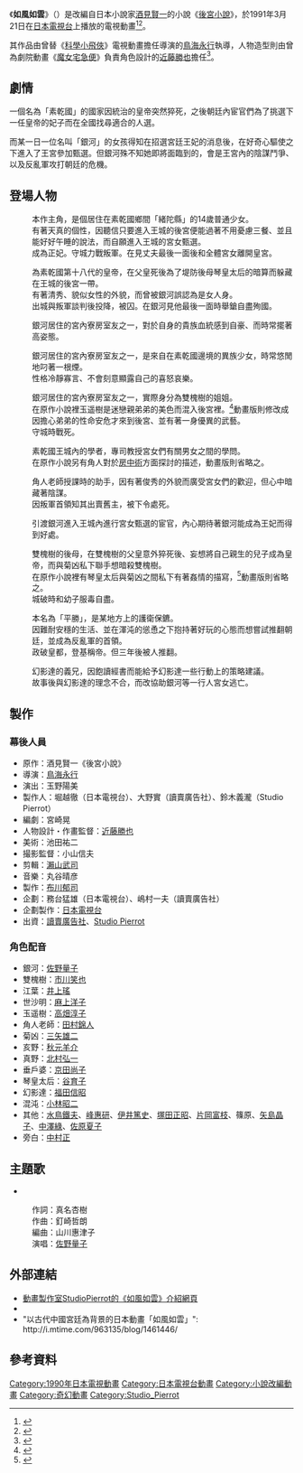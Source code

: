 {{noteTA
|1=zh-tw:科學小飛俠; zh-hk:神勇飛鷹俠; zh-cn:科学小飞侠; zh-sg:科学小飞侠
}}
{{Infobox animanga/Headerofja
|title= 如風如雲
|image= Kumo no youni Kaze no youni (DVD Cover).jpg
|size= 150px
|caption= 日本動畫《如風如雲》DVD封面
|japanese= {{lang|ja|雲のように風のように}}
|english= Like the Clouds, Like the Wind
|kana= {{lang|ja|くものようにかぜのように}}
|romaji= Kumo no yō ni Kaze no yō ni
|genre= 奇幻、劇情
}}
{{Infobox animanga/TVAnime
|標題= 如風如雲
|原作= [[酒見賢一|酒見賢一]]
|總導演= [[鳥海永行|鳥海永行]]
|劇本= [[宮崎晃|宮崎晃]]
|人物設定= [[近藤勝也|近藤勝也]]
|音樂= [[丸谷晴彥|丸谷晴彥]]
|動畫製作= [[Studio_Pierrot|Studio Pierrot]]
|製作= 布川郁司
|代理發行= [[新潮社|新潮社]]
|播放電視台= [[日本電視台|日本電視台]]
|播放開始= 1990年3月21日
|播放結束= 同日
|話數= 全1話
|其他= 片長約80分鐘
|版權= {{lang|ja|スタジオぴえろ|}}‧NTV
}}
{{Infobox animanga/Footerofja}}
《'''如風如雲'''》（{{lang-ja|雲のように風のように}}）是改編自日本小說家[[酒見賢一|酒見賢一]]的小說《[[後宮小說|後宮小說]]》，於1991年3月21日在[[日本電視台|日本電視台]]上播放的電視動畫<ref>{{Cite web |url=http://www.allcinema.net/prog/show_c.php?num_c=162296 |script-title=ja:雲のように風のように(1990) |work=AllCinema.com |accessdate=2013年5月22日 |archive-date=2013年3月16日 |archive-url=https://web.archive.org/web/20130316020255/http://www.allcinema.net/prog/show_c.php?num_c=162296 |dead-url=no }}</ref><ref>{{Cite web |url=http://www9.nhk.or.jp/anime/03winter/program/kumo.html |script-title=ja:雲のように 風のように |work=[[NHK|NHK]] |accessdate=2013年5月22日 |deadurl=yes |archiveurl=https://web.archive.org/web/20140312015220/http://www3.nhk.or.jp/anime/03winter/program/kumo.html |archivedate=2014年3月12日 }}</ref>。

其作品由曾替《[[科學小飛俠|科學小飛俠]]》電視動畫擔任導演的[[鳥海永行|鳥海永行]]執導，人物造型則由曾為劇院動畫《[[魔女宅急便|魔女宅急便]]》負責角色設計的[[近藤勝也|近藤勝也]]擔任<ref>{{Cite web |url=http://pierrot.jp/archives/tv_list_1990/sp_003.html |script-title=ja:作品情報 ＞ TVアニメ 1990-1994 雲のように 風のように |work=[[Studio_Pierrot|Studio Pierrot]] |accessdate=2013年5月22日 |archive-url=https://web.archive.org/web/20161113193838/http://pierrot.jp/archives/tv_list_1990/sp_003.html |archive-date=2016年11月13日 |dead-url=yes }}</ref>。

== 劇情 ==
一個名為「素乾國」的國家因統治的皇帝突然猝死，之後朝廷內宦官們為了挑選下一任皇帝的妃子而在全國找尋適合的人選。

而某一日一位名叫「銀河」的女孩得知在招選宮廷王妃的消息後，在好奇心驅使之下進入了王宮參加甄選。但銀河殊不知她即將面臨到的，會是王宮內的陰謀鬥爭、以及反亂軍攻打朝廷的危機。

== 登場人物 ==
{{nihongo|'''銀河'''|銀河}}
:本作主角，是個居住在素乾國鄉間「緒陀縣」的14歲普通少女。
:有著天真的個性，因聽信只要進入王城的後宮便能過著不用憂慮三餐、並且能好好午睡的說法，而自願進入王城的宮女甄選。
:成為正妃。守城力戰叛軍。在見丈夫最後一面後和全體宮女離開皇宮。

{{nihongo|'''雙槐樹'''|双槐樹}}
:為素乾國第十八代的皇帝，在父皇死後為了堤防後母琴皇太后的暗算而躲藏在王城的後宮一帶。
:有著清秀、貌似女性的外貌，而曾被銀河誤認為是女人身。
:出城與叛軍談判後投降，被囚。在銀河見他最後一面時舉鎗自盡殉國。

{{nihongo|'''世沙明'''|世沙明}}
:銀河居住的宮內寮房室友之一，對於自身的貴族血統感到自豪、而時常擺著高姿態。

{{nihongo|'''江葉'''|江葉}}
:銀河居住的宮內寮房室友之一，是來自在素乾國邊境的異族少女，時常悠閒地叼著一根煙。
:性格冷靜寡言、不會刻意顯露自己的喜怒哀樂。

{{nihongo|'''玉遙樹'''|玉遥樹}}
:銀河居住的宮內寮房室友之一，實際身分為雙槐樹的姐姐。
:在原作小說裡玉遥樹是迷戀親弟弟的美色而混入後宮裡。<ref>{{Cite book |title=後宮小說 |author=[[酒見賢一|酒見賢一]] |publisher=[[皇冠出版社|皇冠出版社]] |isbn=957-33-0442-2 |pages=167頁 |date=1990年11月 |accessdate=2013年5月22日 }}</ref>動畫版則修改成因擔心弟弟的性命安危才來到後宮、並有著一身優異的武藝。
:守城時戰死。

{{nihongo|'''角人老師'''|角人先生}}
:素乾國王城內的學者，專司教授宮女們有關男女之間的學問。
:在原作小說另有角人對於[[房中術|房中術]]方面探討的描述，動畫版則省略之。

{{nihongo|'''菊凶'''|菊凶}}
:角人老師授課時的助手，因有著俊秀的外貌而廣受宮女們的歡迎，但心中暗藏著陰謀。
:因叛軍首領知其出賣舊主，被下令處死。

{{nihongo|'''真野'''|真野}}
:引渡銀河進入王城內進行宮女甄選的宦官，內心期待著銀河能成為王妃而得到好處。

{{nihongo|'''琴皇太后'''|琴皇太后}}
:雙槐樹的後母，在雙槐樹的父皇意外猝死後、妄想將自己親生的兒子成為皇帝，而與菊凶私下聯手想暗殺雙槐樹。
:在原作小說裡有琴皇太后與菊凶之間私下有著姦情的描寫，<ref>{{Cite book |title=後宮小說 |author=[[酒見賢一|酒見賢一]] |publisher=[[皇冠出版社|皇冠出版社]] |isbn=957-33-0442-2 |pages=169頁 |date=1990年11月 |accessdate=2013年5月22日 }}</ref>動畫版則省略之。
:城破時和幼子服毒自盡。

{{nihongo|'''幻影達'''|幻影達}}
:本名為「平勝」，是某地方上的護衛保鑣。
:因難耐安穩的生活、並在渾沌的慫恿之下抱持著好玩的心態而想嘗試推翻朝廷，並成為反亂軍的首領。
:政破皇都，登基稱帝。但三年後被人推翻。

{{nihongo|'''渾沌'''|渾沌}}
:幻影達的義兄，因飽讀經書而能給予幻影達一些行動上的策略建議。
:故事後與幻影達的理念不合，而改協助銀河等一行人宮女逃亡。

== 製作 ==
=== 幕後人員 ===
*原作：酒見賢一《後宮小說》
*導演：[[鳥海永行|鳥海永行]]
*演出：玉野陽美
*製作人：堀越徹（日本電視台）、大野實（讀賣廣告社）、鈴木義瀧（Studio Pierrot）
*編劇：宮崎晃
*人物設計・作畫監督：[[近藤勝也|近藤勝也]]
*美術：池田祐二
*撮影監督：小山信夫
*剪輯：[[瀨山武司|瀨山武司]]
*音樂：丸谷晴彦
*製作：[[布川郁司|布川郁司]]
*企劃：務台猛雄（日本電視台）、嶋村一夫（讀賣廣告社）
*企劃製作：[[日本電視台|日本電視台]]
*出資：[[讀賣廣告社|讀賣廣告社]]、[[Studio_Pierrot|Studio Pierrot]]

=== 角色配音 ===
*銀河：[[佐野量子|佐野量子]]
*雙槐樹：[[市川笑也|市川笑也]]
*江葉：[[井上瑤|井上瑤]]
*世沙明：[[麻上洋子|麻上洋子]]
*玉遥樹：[[高畑淳子|高畑淳子]]
*角人老師：[[田村錦人|田村錦人]]
*菊凶：[[三矢雄二|三矢雄二]]
*亥野：[[秋元羊介|秋元羊介]]
*真野：[[北村弘一|北村弘一]]
*垂戶婆：[[京田尚子|京田尚子]]
*琴皇太后：[[谷育子|谷育子]]
*幻影達：[[福田信昭|福田信昭]]
*混沌：[[小林昭二|小林昭二]]
*其他：[[水鳥鐵夫|水鳥鐵夫]]、[[峰惠研|峰惠研]]、[[伊井篤史|伊井篤史]]、[[塚田正昭|塚田正昭]]、[[片岡富枝|片岡富枝]]、篠原{{lang|ja|あけみ}}、[[矢島晶子|矢島晶子]]、[[中澤綠|中澤綠]]、[[佐原夏子|佐原夏子]]
*旁白：[[中村正|中村正]]

== 主題歌 ==
*{{nihongo|《如風如雲》|雲のように風のように}}
:作詞：真名杏樹
:作曲：釘崎哲朗
:編曲：山川惠津子
:演唱：[[佐野量子|佐野量子]]

== 外部連結 ==
*[https://web.archive.org/web/20161113193838/http://pierrot.jp/archives/tv_list_1990/sp_003.html 動畫製作室StudioPierrot的《如風如雲》介紹網頁]{{ja}}
*{{imdb title|0185429|如風如雲}}
*"以古代中國宮廷為背景的日本動畫「如風如雲」":  <nowiki>http://i.mtime.com/963135/blog/1461446/</nowiki>

== 參考資料 ==
{{reflist}}

{{DEFAULTSORT:Kumo no yōni Kaze no yōni}}
[[Category:1990年日本電視動畫|Category:1990年日本電視動畫]]
[[Category:日本電視台動畫|Category:日本電視台動畫]]
[[Category:小說改編動畫|Category:小說改編動畫]]
[[Category:奇幻動畫|Category:奇幻動畫]]
[[Category:Studio_Pierrot|Category:Studio_Pierrot]]